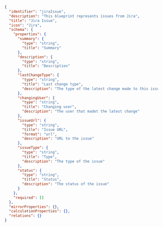 ```json showLineNumbers
{
  "identifier": "jiraIssue",
  "description": "This blueprint represents issues from Jira",
  "title": "Jira Issue",
  "icon": "Jira",
  "schema": {
    "properties": {
      "summary": {
        "type": "string",
        "title": "Summary"
      },
      "description": {
        "type": "string",
        "title": "Description"
      },
      "lastChangeType": {
        "type": "string",
        "title": "Last change type",
        "description": "The type of the latest change made to this issue"
      },
      "changingUser": {
        "type": "string",
        "title": "Changing user",
        "description": "The user that madet the latest change"
      },
      "issueUrl": {
        "type": "string",
        "title": "Issue URL",
        "format": "url",
        "description": "URL to the issue"
      },
      "issueType": {
        "type": "string",
        "title": "Type",
        "description": "The type of the issue"
      },
      "status": {
        "type": "string",
        "title": "Status",
        "description": "The status of the issue"
      }
    },
    "required": []
  },
  "mirrorProperties": {},
  "calculationProperties": {},
  "relations": {}
}
```
